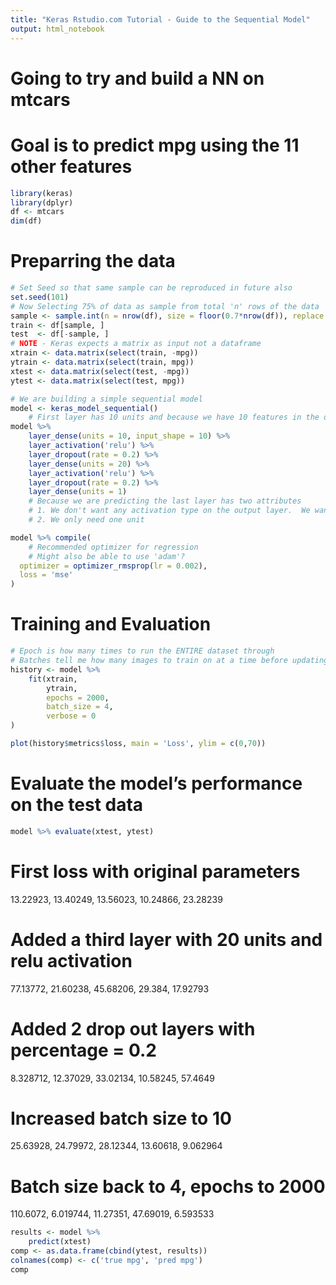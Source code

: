 ```yaml
---
title: "Keras Rstudio.com Tutorial - Guide to the Sequential Model"
output: html_notebook
---
```


# Going to try and build a NN on mtcars
# Goal is to predict mpg using the 11 other features
```r
library(keras)
library(dplyr)
df <- mtcars
dim(df)
```

# Preparring the data
```r
# Set Seed so that same sample can be reproduced in future also
set.seed(101) 
# Now Selecting 75% of data as sample from total 'n' rows of the data  
sample <- sample.int(n = nrow(df), size = floor(0.7*nrow(df)), replace = F)
train <- df[sample, ]
test  <- df[-sample, ]
# NOTE - Keras expects a matrix as input not a dataframe
xtrain <- data.matrix(select(train, -mpg))
ytrain <- data.matrix(select(train, mpg))
xtest <- data.matrix(select(test, -mpg))
ytest <- data.matrix(select(test, mpg))
```

```r
# We are building a simple sequential model
model <- keras_model_sequential() 
    # First layer has 10 units and because we have 10 features in the data, input shape is 10
model %>%
    layer_dense(units = 10, input_shape = 10) %>%
    layer_activation('relu') %>%
    layer_dropout(rate = 0.2) %>% 
    layer_dense(units = 20) %>%
    layer_activation('relu') %>%
    layer_dropout(rate = 0.2) %>%
    layer_dense(units = 1)
    # Because we are predicting the last layer has two attributes
    # 1. We don't want any activation type on the output layer.  We want raw numbers
    # 2. We only need one unit
```

```r
model %>% compile(
    # Recommended optimizer for regression
    # Might also be able to use 'adam'?
  optimizer = optimizer_rmsprop(lr = 0.002),
  loss = 'mse'
)
```

# Training and Evaluation
```r
# Epoch is how many times to run the ENTIRE dataset through
# Batches tell me how many images to train on at a time before updating
history <- model %>% 
    fit(xtrain, 
        ytrain, 
        epochs = 2000, 
        batch_size = 4,
        verbose = 0
)
```

```r
plot(history$metrics$loss, main = 'Loss', ylim = c(0,70))
```

# Evaluate the model’s performance on the test data
```r
model %>% evaluate(xtest, ytest)
```
# First loss with original parameters
13.22923, 13.40249, 13.56023, 10.24866, 23.28239

# Added a third layer with 20 units and relu activation
77.13772, 21.60238, 45.68206, 29.384, 17.92793

# Added 2 drop out layers with percentage = 0.2
8.328712, 12.37029, 33.02134, 10.58245, 57.4649

# Increased batch size to 10
25.63928, 24.79972, 28.12344, 13.60618, 9.062964

# Batch size back to 4, epochs to 2000
110.6072, 6.019744, 11.27351, 47.69019, 6.593533



```r
results <- model %>% 
    predict(xtest)
comp <- as.data.frame(cbind(ytest, results))
colnames(comp) <- c('true mpg', 'pred mpg')
comp
```





